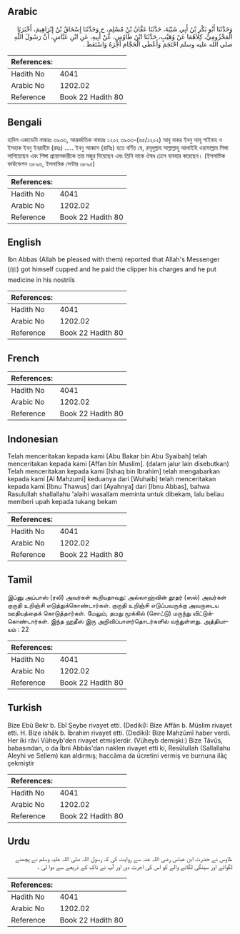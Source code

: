 ## Arabic


<div dir="rtl" lang="ar" style={{fontSize:'larger',backgroundColor:'#f8f9fa',padding:20}}>
وَحَدَّثَنَا أَبُو بَكْرِ بْنُ أَبِي شَيْبَةَ، حَدَّثَنَا عَفَّانُ بْنُ مُسْلِمٍ، ح وَحَدَّثَنَا إِسْحَاقُ بْنُ إِبْرَاهِيمَ، أَخْبَرَنَا الْمَخْزُومِيُّ، كِلاَهُمَا عَنْ وُهَيْبٍ، حَدَّثَنَا ابْنُ طَاوُسٍ، عَنْ أَبِيهِ، عَنِ ابْنِ عَبَّاسٍ، أَنَّ رَسُولَ اللَّهِ صلى الله عليه وسلم احْتَجَمَ وَأَعْطَى الْحَجَّامَ أَجْرَهُ وَاسْتَعَطَ ‏.‏
</div>
<div style={{backgroundColor:'#f8f9fa',padding:20, marginBottom: 10}}><table> <thead> <tr> <th>References:</th> <th></th> </tr> </thead> <tbody><tr><td>Hadith No</td><td>4041</td></tr><tr><td>Arabic No</td><td>1202.02</td></tr><tr><td>Reference</td><td>Book 22 Hadith 80</td></tr></tbody></table></div>

## Bengali


<div dir="ltr" lang="bn" style={{fontSize:'larger',backgroundColor:'#f8f9fa',padding:20}}>
হাদিস একাডেমি নাম্বারঃ ৩৯৩৩, আন্তর্জাতিক নাম্বারঃ ১২০২ ৩৯৩৩-(৬৫/১২০২) আবূ বাকর ইবনু আবূ শাইবাহ ও ইসহাক ইবনু ইবরাহীম (রহঃ) ..... ইবনু আব্বাস (রাযিঃ) হতে বর্ণিত যে, রসূলুল্লাহ সাল্লাল্লাহু আলাইহি ওয়াসাল্লাম শিঙ্গা লাগিয়েছেন এবং শিঙ্গা প্রয়োগকারীকে তার মজুর দিয়েছেন এবং তিনি নাকে ঔষধ ঢেলে ব্যবহার করেছেন। (ইসলামিক ফাউন্ডেশন ৩৮৯৬, ইসলামিক সেন্টার ৩৮৯৫)
</div>
<div style={{backgroundColor:'#f8f9fa',padding:20, marginBottom: 10}}><table> <thead> <tr> <th>References:</th> <th></th> </tr> </thead> <tbody><tr><td>Hadith No</td><td>4041</td></tr><tr><td>Arabic No</td><td>1202.02</td></tr><tr><td>Reference</td><td>Book 22 Hadith 80</td></tr></tbody></table></div>

## English


<div dir="ltr" lang="en" style={{fontSize:'larger',backgroundColor:'#f8f9fa',padding:20}}>
Ibn Abbas (Allah be pleased with them) reported that Allah's Messenger (ﷺ) got himself cupped and he paid the clipper his charges and he put medicine in his nostrils
</div>
<div style={{backgroundColor:'#f8f9fa',padding:20, marginBottom: 10}}><table> <thead> <tr> <th>References:</th> <th></th> </tr> </thead> <tbody><tr><td>Hadith No</td><td>4041</td></tr><tr><td>Arabic No</td><td>1202.02</td></tr><tr><td>Reference</td><td>Book 22 Hadith 80</td></tr></tbody></table></div>

## French


<div dir="ltr" lang="fr" style={{fontSize:'larger',backgroundColor:'#f8f9fa',padding:20}}>

</div>
<div style={{backgroundColor:'#f8f9fa',padding:20, marginBottom: 10}}><table> <thead> <tr> <th>References:</th> <th></th> </tr> </thead> <tbody><tr><td>Hadith No</td><td>4041</td></tr><tr><td>Arabic No</td><td>1202.02</td></tr><tr><td>Reference</td><td>Book 22 Hadith 80</td></tr></tbody></table></div>

## Indonesian


<div dir="ltr" lang="id" style={{fontSize:'larger',backgroundColor:'#f8f9fa',padding:20}}>
Telah menceritakan kepada kami [Abu Bakar bin Abu Syaibah] telah menceritakan kepada kami [Affan bin Muslim]. (dalam jalur lain disebutkan) Telah menceritakan kepada kami [Ishaq bin Ibrahim] telah mengabarkan kepada kami [Al Mahzumi] keduanya dari [Wuhaib] telah menceritakan kepada kami [Ibnu Thawus] dari [Ayahnya] dari [Ibnu Abbas], bahwa Rasulullah shallallahu 'alaihi wasallam meminta untuk dibekam, lalu beliau memberi upah kepada tukang bekam
</div>
<div style={{backgroundColor:'#f8f9fa',padding:20, marginBottom: 10}}><table> <thead> <tr> <th>References:</th> <th></th> </tr> </thead> <tbody><tr><td>Hadith No</td><td>4041</td></tr><tr><td>Arabic No</td><td>1202.02</td></tr><tr><td>Reference</td><td>Book 22 Hadith 80</td></tr></tbody></table></div>

## Tamil


<div dir="ltr" lang="ta" style={{fontSize:'larger',backgroundColor:'#f8f9fa',padding:20}}>
இப்னு அப்பாஸ் (ரலி) அவர்கள் கூறியதாவது: அல்லாஹ்வின் தூதர் (ஸல்) அவர்கள் குருதி உறிஞ்சி எடுத்துக்கொண்டார்கள். குருதி உறிஞ்சி எடுப்பவருக்கு அவருடைய ஊதியத்தைக் கொடுத்தார்கள். மேலும், தமது மூக்கில் (சொட்டு) மருந்து விட்டுக்கொண்டார்கள். இந்த ஹதீஸ் இரு அறிவிப்பாளர்தொடர்களில் வந்துள்ளது. அத்தியாயம் : 22
</div>
<div style={{backgroundColor:'#f8f9fa',padding:20, marginBottom: 10}}><table> <thead> <tr> <th>References:</th> <th></th> </tr> </thead> <tbody><tr><td>Hadith No</td><td>4041</td></tr><tr><td>Arabic No</td><td>1202.02</td></tr><tr><td>Reference</td><td>Book 22 Hadith 80</td></tr></tbody></table></div>

## Turkish


<div dir="ltr" lang="tr" style={{fontSize:'larger',backgroundColor:'#f8f9fa',padding:20}}>
Bize Ebû Bekr b. Ebî Şeybe rivayet etti. (Dediki): Bize Affân b. Müslim rivayet etti. H. Bize ishâk b. İbrahim rivayet etti. (Dediki): Bize Mahzûmî haber verdi. Her iki râvi Vüheyb'den rivayet etmişlerdir. (Vüheyb demişki:) Bize Tâvûs, babasından, o da İbni Abbâs'dan naklen rivayet etti ki, Resûlullah (Sallallahu Aleyhi ve Sellem) kan aldırmış; haccâma da ücretini vermiş ve burnuna ilâç çekmiştir
</div>
<div style={{backgroundColor:'#f8f9fa',padding:20, marginBottom: 10}}><table> <thead> <tr> <th>References:</th> <th></th> </tr> </thead> <tbody><tr><td>Hadith No</td><td>4041</td></tr><tr><td>Arabic No</td><td>1202.02</td></tr><tr><td>Reference</td><td>Book 22 Hadith 80</td></tr></tbody></table></div>

## Urdu


<div dir="rtl" lang="ur" style={{fontSize:'larger',backgroundColor:'#f8f9fa',padding:20}}>
طاوس نے حضرت ابن عباس رضی اللہ عنہ سے روایت کی کہ رسول اللہ صلی اللہ علیہ وسلم نے پچھنے لگوائے اور سینگی لگانے والے کو اس کی اجرت دی اور آپ نے ناک کے ذریعے سے دوا لی ۔
</div>
<div style={{backgroundColor:'#f8f9fa',padding:20, marginBottom: 10}}><table> <thead> <tr> <th>References:</th> <th></th> </tr> </thead> <tbody><tr><td>Hadith No</td><td>4041</td></tr><tr><td>Arabic No</td><td>1202.02</td></tr><tr><td>Reference</td><td>Book 22 Hadith 80</td></tr></tbody></table></div>